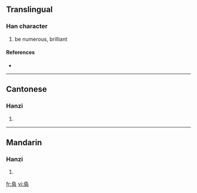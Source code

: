 {{also|奐}}
==Translingual==

===Han character===
{{Han char|rn=37|rad=大|as=04|sn=7|four=|canj=弓月大 (NBK), X弓月大 (XNBK)}}

# be numerous, brilliant

====References====
* {{Han ref|kx=0250.161|hdz=10530.030|uh=5942|ud=22850}}

----

==Cantonese==

===Hanzi===
{{yue-hanzi|jyut=|y=wun6}}

# {{defn|Cantonese}}

----

==Mandarin==

===Hanzi===
{{cmn-hanzi|tra=奐|pin=[[huàn]] ([[huan4]])|wg=huan<sup>4</sup>}}

# {{defn|Mandarin}}

[[fr:奂]]
[[vi:奂]]